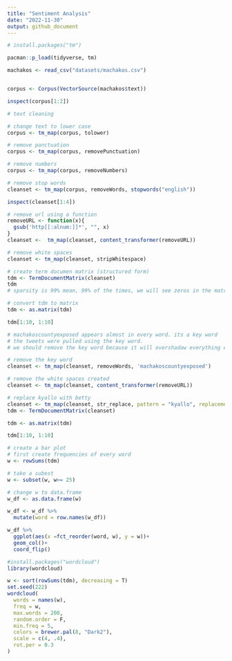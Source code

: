 ```yaml
---
title: "Sentiment Analysis"
date: "2022-11-30"
output: github_document
---
```


```r
# install.packages("tm")

pacman::p_load(tidyverse, tm)

machakos <- read_csv("datasets/machakos.csv")


corpus <- Corpus(VectorSource(machakos$text))

inspect(corpus[1:2])

# text cleaning

# change text to lower case
corpus <- tm_map(corpus, tolower)

# remove panctuation
corpus <- tm_map(corpus, removePunctuation)

# remove numbers
corpus <- tm_map(corpus, removeNumbers)

# remove stop words
cleanset <- tm_map(corpus, removeWords, stopwords("english"))

inspect(cleanset[1:4])

# remove url using a function
removeURL <- function(x){
  gsub('http[[:alnum:]]*', "", x)
}
cleanset <-  tm_map(cleanset, content_transformer(removeURL))

# remove white spaces
cleanset <- tm_map(cleanset, stripWhitespace)

# create term documen matrix (structured form)
tdm <- TermDocumentMatrix(cleanset)
tdm 
# sparsity is 99% mean, 99% of the times, we will see zeros in the matrix

# convert tdm to matrix
tdm <- as.matrix(tdm)

tdm[1:10, 1:10]

# machakoscountyexposed appears almost in every word. its a key word
# the tweets were pulled using the key word.
# we should remove the key word because it will overshadow everything else

# remove the key word
cleanset <- tm_map(cleanset, removeWords, 'machakoscountyexposed')

# remove the white spaces created
cleanset <- tm_map(cleanset, content_transformer(removeURL))

# replace kyallo with betty
cleanset <- tm_map(cleanset, str_replace, pattern = "kyallo", replacement = "betty")
tdm <- TermDocumentMatrix(cleanset)

tdm <- as.matrix(tdm)

tdm[1:10, 1:10]

# create a bar plot
# first create frequencies of every word
w <- rowSums(tdm)

# take a subest
w <- subset(w, w>= 25)

# change w to data.frame
w_df <- as.data.frame(w)

w_df <- w_df %>% 
  mutate(word = row.names(w_df))

w_df %>% 
  ggplot(aes(x =fct_reorder(word, w), y = w))+
  geom_col()+
  coord_flip()

#install.packages("wordcloud")
library(wordcloud)

w <- sort(rowSums(tdm), decreasing = T)
set.seed(222)
wordcloud(
  words = names(w), 
  freq = w, 
  max.words = 200, 
  random.order = F, 
  min.freq = 5,
  colors = brewer.pal(8, "Dark2"), 
  scale = c(4, .4),
  rot.per = 0.3
)

```




